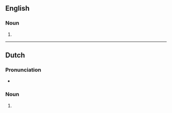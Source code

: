 ==English==

===Noun===
{{head|en|noun form}}

# {{plural of|en|fairway}}

----

==Dutch==

===Pronunciation===
* {{audio|nl|Nl-fairways.ogg|Audio}}

===Noun===
{{head|nl|noun plural form}}

# {{nl-noun form of|pl|fairway}}